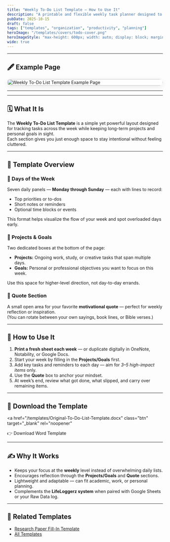 ```yaml
---
title: "Weekly To-Do List Template — How to Use It"
description: "A printable and flexible weekly task planner designed to help you organize your days, balance goals, and stay mindful with quotes and reflections."
pubDate: 2025-10-15
draft: false
tags: ["templates", "organization", "productivity", "planning"]
heroImage: "/templates/covers/todo-cover.png"
heroImageStyle: "max-height: 600px; width: auto; display: block; margin: 0 auto; object-fit: contain;"
wide: true
---
```


---

## 🖋 Example Page

<div style="display:grid; place-items:center; gap:1rem; margin:1rem 0;">
  <img
    src="/templates/examples/todo-example.png"
    alt="Weekly To-Do List Template Example Page"
    style="width:100%; max-width:640px; height:auto; border-radius:12px; box-shadow:0 4px 16px rgba(0,0,0,0.08); background:#fff;"
    loading="lazy"
  />
</div>

---

---

## 🗓️ What It Is

The **Weekly To-Do List Template** is a simple yet powerful layout designed for tracking tasks across the week while keeping long-term projects and personal goals in sight.  
Each section gives you just enough space to stay intentional without feeling cluttered.

---

## 🧭 Template Overview

### 📅 Days of the Week
Seven daily panels — **Monday through Sunday** — each with lines to record:
- Top priorities or to-dos  
- Short notes or reminders  
- Optional time blocks or events  

This format helps visualize the flow of your week and spot overloaded days early.

### 🎯 Projects & Goals
Two dedicated boxes at the bottom of the page:
- **Projects:** Ongoing work, study, or creative tasks that span multiple days.  
- **Goals:** Personal or professional objectives you want to focus on this week.

Use this space for higher-level direction, not day-to-day errands.

### 💬 Quote Section
A small open area for your favorite **motivational quote** — perfect for weekly reflection or inspiration.  
(You can rotate between your own sayings, book lines, or Bible verses.)

---

## 🧠 How to Use It

1. **Print a fresh sheet each week** — or duplicate digitally in OneNote, Notability, or Google Docs.  
2. Start your week by filling in the **Projects/Goals** first.  
3. Add key tasks and reminders to each day — aim for *3–5 high-impact items* only.  
4. Use the **Quote** box to anchor your mindset.  
5. At week’s end, review what got done, what slipped, and carry over remaining items.

---

## 💾 Download the Template

<a
  href="/templates/Original-To-Do-List-Template.docx"
  class="btn"
  target="_blank"
  rel="noopener"
>
  👉 Download Word Template
</a>

---

## ✍️ Why It Works

- Keeps your focus at the **weekly** level instead of overwhelming daily lists.  
- Encourages reflection through the **Projects/Goals** and **Quote** sections.  
- Lightweight and adaptable — can fit academic, work, or personal planning.  
- Complements the **LifeLoggerz system** when paired with Google Sheets or your Raw Data log.

---

## 🧩 Related Templates
- [Research Paper Fill-In Template](/templates/Research-Paper-Fill-In-Template.docx)  
- [All Templates](/templates/)
